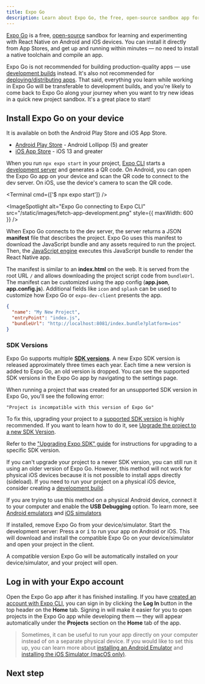 ```yaml
---
title: Expo Go
description: Learn about Expo Go, the free, open-source sandbox app for learning and experimenting with React Native on Android and iOS.
---
```



[Expo Go](https://expo.dev/client) is a free, [open-source](https://github.com/expo/expo/tree/main/home) sandbox for learning and experimenting with React Native on Android and iOS devices. You can install it directly from App Stores, and get up and running within minutes &mdash; no need to install a native toolchain and compile an app.

Expo Go is not recommended for building production-quality apps &mdash; use [development builds](/develop/development-builds/introduction) instead. It's also not recommended for [deploying/distributing apps](/deploy/build-project/). That said, everything you learn while working in Expo Go will be transferable to development builds, and you're likely to come back to Expo Go along your journey when you want to try new ideas in a quick new project sandbox. It's a great place to start!

## Install Expo Go on your device

It is available on both the Android Play Store and iOS App Store.

- [Android Play Store](https://play.google.com/store/apps/details?id=host.exp.exponent) - Android Lollipop (5) and greater
- [iOS App Store](https://apps.apple.com/app/expo-go/id982107779) - iOS 13 and greater

When you run `npx expo start` in your project, [Expo CLI](/more/expo-cli/) starts a [development server](/more/expo-cli/#develop) and generates a QR code. On Android, you can open the Expo Go app on your device and scan the QR code to connect to the dev server. On iOS, use the device's camera to scan the QR code.

<Terminal cmd={['$ npx expo start']} />

<Collapsible summary="Want to understand how Expo Go works?">

<ImageSpotlight
  alt="Expo Go connecting to Expo CLI"
  src="/static/images/fetch-app-development.png"
  style={{ maxWidth: 600 }}
/>


When Expo Go connects to the dev server, the server returns a JSON **manifest** file that describes the project. Expo Go uses this manifest to download the JavaScript bundle and any assets required to run the project. Then, the [JavaScript engine](/more/glossary-of-terms#javascript-engine) executes this JavaScript bundle to render the React Native app.

The manifest is similar to an **index.html** on the web. It is served from the root URL `/` and allows downloading the project script code from `bundleUrl`. The manifest can be customized using the app config (**app.json**, **app.config.js**). Additional fields like `icon` and `splash` can be used to customize how Expo Go or `expo-dev-client` presents the app.

```json
{
  "name": "My New Project",
  "entryPoint": "index.js",
  "bundleUrl": "http://localhost:8081/index.bundle?platform=ios"
}
```

</Collapsible>

### SDK Versions

Expo Go supports multiple [**SDK versions**](/versions/latest/). A new Expo SDK version is released approximately three times each year. Each time a new version is added to Expo Go, an old version is dropped. You can see the supported SDK versions in the Expo Go app by navigating to the settings page.

<Collapsible summary="What if I open a project with an unsupported SDK version?">

When running a project that was created for an unsupported SDK version in Expo Go, you'll see the following error:
```
"Project is incompatible with this version of Expo Go"
```
To fix this, upgrading your project to a [supported SDK version](/versions/latest/#each-expo-sdk-version-depends-on-a-react-native-version) is highly recommended. If you want to learn how to do it, see [Upgrade the project to a new SDK Version](#how-do-i-upgrade-my-project-from).

</Collapsible>

<Collapsible summary="How do I upgrade my project from an unsupported SDK version?">

Refer to the ["Upgrading Expo SDK" guide](/workflow/upgrading-expo-sdk-walkthrough.mdx) for instructions for upgrading to a specific SDK version.

</Collapsible>

<Collapsible summary="How can I install an older version of Expo Go to run my project?">

If you can't upgrade your project to a newer SDK version, you can still run it using an older version of Expo Go. However, this method will not work for physical iOS devices because it is not possible to install apps directly (sideload). If you need to run your project on a physical iOS device, consider creating a [development build](/develop/development-builds/introduction).

If you are trying to use this method on a physical Android device, connect it to your computer and enable the **USB Debugging** option. To learn more, see [Android emulators](/workflow/android-studio-emulator) and [iOS simulators](/workflow/ios-simulator)

<Step label="1">
  If installed, remove Expo Go from your device/simulator.
</Step>
<Step label="2">
  Start the development server:
  <Terminal cmd={['npx expo start']}/>
</Step>
<Step label="3">
  Press <kbd>a</kbd> or <kbd>i</kbd> to run your app on Android or iOS. This will download and install the compatible Expo Go on your device/simulator and open your project in the client.
</Step>

A compatible version Expo Go will be automatically installed on your device/simulator, and your project will open.

</Collapsible>

## Log in with your Expo account

Open the Expo Go app after it has finished installing. If you have [created an account with Expo CLI](/more/expo-cli/#authentication), you can sign in by clicking the **Log In** button in the top header on the **Home** tab. Signing in will make it easier for you to open projects in the Expo Go app while developing them &mdash; they will appear automatically under the **Projects** section on the **Home** tab of the app.

> Sometimes, it can be useful to run your app directly on your computer instead of on a separate physical device. If you would like to set this up, you can learn more about [installing an Android Emulator](/workflow/android-studio-emulator) and [installing the iOS Simulator (macOS only)](/workflow/ios-simulator).

## Next step

<BoxLink
  title="Create a new project"
  description="Now that the Expo Go app is installed, let's create a new app and write some code."
  href="/get-started/create-a-project"
  Icon={BookOpen02Icon}
/>